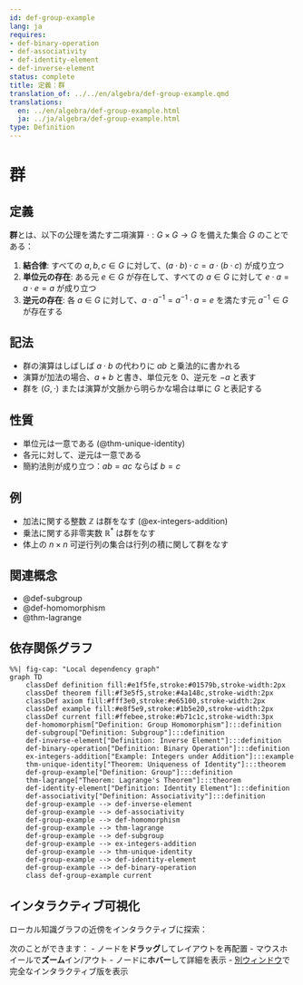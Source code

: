 ```yaml
---
id: def-group-example
lang: ja
requires:
- def-binary-operation
- def-associativity
- def-identity-element
- def-inverse-element
status: complete
title: 定義：群
translation_of: ../../en/algebra/def-group-example.qmd
translations:
  en: ../en/algebra/def-group-example.html
  ja: ../ja/algebra/def-group-example.html
type: Definition
---
```


# 群 {#def-group-example}

## 定義

**群**とは、以下の公理を満たす二項演算 $\cdot: G \times G \to G$ を備えた集合 $G$ のことである：

1. **結合律**: すべての $a, b, c \in G$ に対して、$(a \cdot b) \cdot c = a \cdot (b \cdot c)$ が成り立つ
2. **単位元の存在**: ある元 $e \in G$ が存在して、すべての $a \in G$ に対して $e \cdot a = a \cdot e = a$ が成り立つ
3. **逆元の存在**: 各 $a \in G$ に対して、$a \cdot a^{-1} = a^{-1} \cdot a = e$ を満たす元 $a^{-1} \in G$ が存在する

## 記法

- 群の演算はしばしば $a \cdot b$ の代わりに $ab$ と乗法的に書かれる
- 演算が加法の場合、$a + b$ と書き、単位元を $0$、逆元を $-a$ と表す
- 群を $(G, \cdot)$ または演算が文脈から明らかな場合は単に $G$ と表記する

## 性質

- 単位元は一意である (@thm-unique-identity)
- 各元に対して、逆元は一意である
- 簡約法則が成り立つ：$ab = ac$ ならば $b = c$

## 例

- 加法に関する整数 $\mathbb{Z}$ は群をなす (@ex-integers-addition)
- 乗法に関する非零実数 $\mathbb{R}^*$ は群をなす
- 体上の $n \times n$ 可逆行列の集合は行列の積に関して群をなす

## 関連概念

- @def-subgroup
- @def-homomorphism
- @thm-lagrange

## 依存関係グラフ

```mermaid
%%| fig-cap: "Local dependency graph"
graph TD
    classDef definition fill:#e1f5fe,stroke:#01579b,stroke-width:2px
    classDef theorem fill:#f3e5f5,stroke:#4a148c,stroke-width:2px
    classDef axiom fill:#fff3e0,stroke:#e65100,stroke-width:2px
    classDef example fill:#e8f5e9,stroke:#1b5e20,stroke-width:2px
    classDef current fill:#ffebee,stroke:#b71c1c,stroke-width:3px
    def-homomorphism["Definition: Group Homomorphism"]:::definition
    def-subgroup["Definition: Subgroup"]:::definition
    def-inverse-element["Definition: Inverse Element"]:::definition
    def-binary-operation["Definition: Binary Operation"]:::definition
    ex-integers-addition["Example: Integers under Addition"]:::example
    thm-unique-identity["Theorem: Uniqueness of Identity"]:::theorem
    def-group-example["Definition: Group"]:::definition
    thm-lagrange["Theorem: Lagrange's Theorem"]:::theorem
    def-identity-element["Definition: Identity Element"]:::definition
    def-associativity["Definition: Associativity"]:::definition
    def-group-example --> def-inverse-element
    def-group-example --> def-associativity
    def-group-example --> def-homomorphism
    def-group-example --> thm-lagrange
    def-group-example --> def-subgroup
    def-group-example --> ex-integers-addition
    def-group-example --> thm-unique-identity
    def-group-example --> def-identity-element
    def-group-example --> def-binary-operation
    class def-group-example current
```

## インタラクティブ可視化

ローカル知識グラフの近傍をインタラクティブに探索：

::: {.graph-viz data-id="def-group-example" data-width="700" data-height="500"}
:::

次のことができます：
- ノードを**ドラッグ**してレイアウトを再配置
- マウスホイールで**ズーム**イン/アウト
- ノードに**ホバー**して詳細を表示
- [別ウィンドウ](../../output/interactive/def-group-example.html){target="_blank"}で完全なインタラクティブ版を表示
